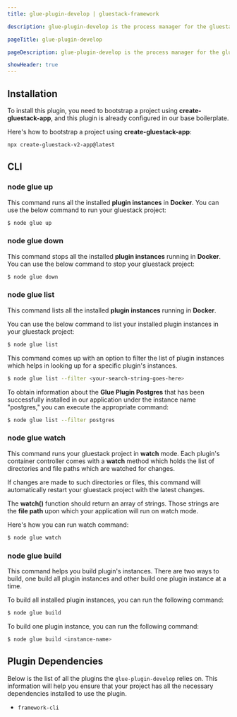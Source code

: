 ```yaml
---
title: glue-plugin-develop | gluestack-framework

description: glue-plugin-develop is the process manager for the gluestack project. This plugin helps you in managing all the installed **plugin instances** which you have created in your **Gluestack App**, and in order to do that it comes with various commands detailed in the **CLI Reference** section.

pageTitle: glue-plugin-develop

pageDescription: glue-plugin-develop is the process manager for the gluestack project. This plugin helps you in managing all the installed **plugin instances** which you have created in your **Gluestack App**, and in order to do that it comes with various commands detailed in the **CLI Reference** section.

showHeader: true
---
```



<Meta title="Plugins/Development Plugins/glue-plugin-develop" />

## Installation

To install this plugin, you need to bootstrap a project using **create-gluestack-app**, and this
plugin is already configured in our base boilerplate.

Here's how to bootstrap a project using **create-gluestack-app**:

```sh
npx create-gluestack-v2-app@latest
```

## CLI

### node glue up

This command runs all the installed **plugin instances** in **Docker**. You can use
the below command to run your gluestack project:

```sh
$ node glue up
```

### node glue down

This command stops all the installed **plugin instances** running in **Docker**. You
can use the below command to stop your gluestack project:

```sh
$ node glue down
```

### node glue list

This command lists all the installed **plugin instances** running in **Docker**.

You can use the below command to list your installed plugin instances in your gluestack
project:

```sh
$ node glue list
```

This command comes up with an option to filter the list of plugin instances which
helps in looking up for a specific plugin's instances.

```sh
$ node glue list --filter <your-search-string-goes-here>
```

To obtain information about the **Glue Plugin Postgres** that has been successfully installed in our application under the instance name "postgres," you
can execute the appropriate command:

```sh
$ node glue list --filter postgres
```

### node glue watch

This command runs your gluestack project in **watch** mode. Each plugin's container controller comes with a **watch** method which holds the list of directories
and file paths which are watched for changes.

If changes are made to such directories or files, this command will automatically restart your gluestack project with the latest changes.

The **watch()** function should return an array of strings. Those strings are the **file
path** upon which your application will run on watch mode.

Here's how you can run watch command:

```sh
$ node glue watch
```

### node glue build

This command helps you build plugin's instances. There are two ways to build, one build all plugin instances and other build one plugin instance at a time.

To build all installed plugin instances, you can run the following command:

```sh
$ node glue build
```

To build one plugin instance, you can run the following command:

```sh
$ node glue build <instance-name>
```

## Plugin Dependencies

Below is the list of all the plugins the `glue-plugin-develop` relies on. This information will help you ensure that your project has all the necessary dependencies installed to use the plugin.

- `framework-cli`
